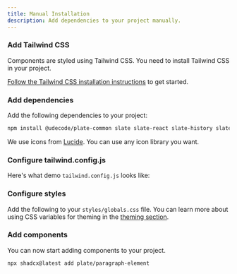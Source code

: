 ```yaml
---
title: Manual Installation
description: Add dependencies to your project manually.
---
```


<Steps>

### Add Tailwind CSS

Components are styled using Tailwind CSS. You need to install Tailwind CSS in your project.

[Follow the Tailwind CSS installation instructions](https://tailwindcss.com/docs/installation) to get started.

### Add dependencies

Add the following dependencies to your project:

```bash
npm install @udecode/plate-common slate slate-react slate-history slate-hyperscript @udecode/cn tailwindcss-animate class-variance-authority tailwind-merge lucide-react
```

We use icons from [Lucide](https://lucide.dev). You can use any icon library you want.

### Configure tailwind.config.js

Here's what demo `tailwind.config.js` looks like:

<ComponentSource
  src="../../templates/plate-playground-template/tailwind.config.ts"
  open
/>

### Configure styles

Add the following to your `styles/globals.css` file. You can learn more about using CSS variables for theming in the [theming section](/docs/components/theming).

<ComponentSource
  src="../../templates/plate-playground-template/src/app/globals.css"
  open
/>

### Add components

You can now start adding components to your project.

```bash
npx shadcx@latest add plate/paragraph-element
```

</Steps>
